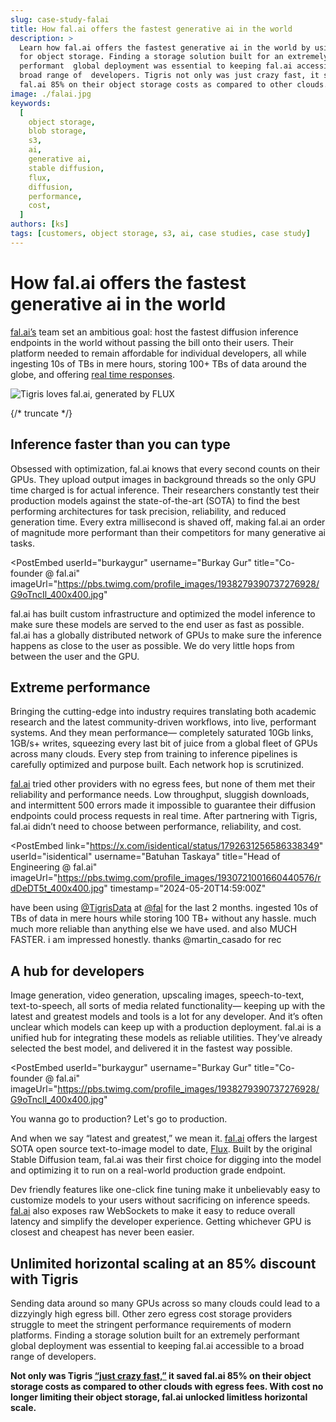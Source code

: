 ```yaml
---
slug: case-study-falai
title: How fal.ai offers the fastest generative ai in the world
description: >
  Learn how fal.ai offers the fastest generative ai in the world by using Tigris
  for object storage. Finding a storage solution built for an extremely
  performant  global deployment was essential to keeping fal.ai accessible to a
  broad range of  developers. Tigris not only was just crazy fast, it saved
  fal.ai 85% on their object storage costs as compared to other clouds.
image: ./falai.jpg
keywords:
  [
    object storage,
    blob storage,
    s3,
    ai,
    generative ai,
    stable diffusion,
    flux,
    diffusion,
    performance,
    cost,
  ]
authors: [ks]
tags: [customers, object storage, s3, ai, case studies, case study]
---
```



# How fal.ai offers the fastest generative ai in the world

[fal.ai’s](https://fal.ai/) team set an ambitious goal: host the fastest
diffusion inference endpoints in the world without passing the bill onto their
users. Their platform needed to remain affordable for individual developers, all
while ingesting 10s of TBs in mere hours, storing 100+ TBs of data around the
globe, and offering [real time responses](https://fal.ai/docs/real-time).

<span align="center">![Tigris loves fal.ai, generated by FLUX](falai.jpg)</span>

{/* truncate */}

## Inference faster than you can type

Obsessed with optimization, fal.ai knows that every second counts on their GPUs.
They upload output images in background threads so the only GPU time charged is
for actual inference. Their researchers constantly test their production models
against the state-of-the-art (SOTA) to find the best performing architectures
for task precision, reliability, and reduced generation time. Every extra
millisecond is shaved off, making fal.ai an order of magnitude more performant
than their competitors for many generative ai tasks.

<PostEmbed
  userId="burkaygur"
  username="Burkay Gur"
  title="Co-founder @ fal.ai"
  imageUrl="https://pbs.twimg.com/profile_images/1938279390737276928/G9oTncIl_400x400.jpg"
>
  fal.ai has built custom infrastructure and optimized the model inference to
  make sure these models are served to the end user as fast as possible. fal.ai
  has a globally distributed network of GPUs to make sure the inference happens
  as close to the user as possible. We do very little hops from between the user
  and the GPU.
</PostEmbed>

## Extreme performance

Bringing the cutting-edge into industry requires translating both academic
research and the latest community-driven workflows, into live, performant
systems. And they mean performance— completely saturated 10Gb links, 1GB/s+
writes, squeezing every last bit of juice from a global fleet of GPUs across
many clouds. Every step from training to inference pipelines is carefully
optimized and purpose built. Each network hop is scrutinized.

[fal.ai](http://Fal.ai) tried other providers with no egress fees, but none of
them met their reliability and performance needs. Low throughput, sluggish
downloads, and intermittent 500 errors made it impossible to guarantee their
diffusion endpoints could process requests in real time. After partnering with
Tigris, fal.ai didn’t need to choose between performance, reliability, and cost.

<PostEmbed
  link="https://x.com/isidentical/status/1792631256586338349"
  userId="isidentical"
  username="Batuhan Taskaya"
  title="Head of Engineering @ fal.ai"
  imageUrl="https://pbs.twimg.com/profile_images/1930721001660440576/rdDeDT5t_400x400.jpg"
  timestamp="2024-05-20T14:59:00Z"
>
  have been using [@TigrisData](https://x.com/TigrisData) at
  [@fal](https://x.com/fal) for the last 2 months. ingested 10s of TBs of data
  in mere hours while storing 100 TB+ without any hassle. much much more
  reliable than anything else we have used. and also MUCH FASTER. i am impressed
  honestly. thanks @martin_casado for rec
</PostEmbed>

## A hub for developers

Image generation, video generation, upscaling images, speech-to-text,
text-to-speech, all sorts of media related functionality— keeping up with the
latest and greatest models and tools is a lot for any developer. And it’s often
unclear which models can keep up with a production deployment. fal.ai is a
unified hub for integrating these models as reliable utilities. They’ve already
selected the best model, and delivered it in the fastest way possible.

<PostEmbed
  userId="burkaygur"
  username="Burkay Gur"
  title="Co-founder @ fal.ai"
  imageUrl="https://pbs.twimg.com/profile_images/1938279390737276928/G9oTncIl_400x400.jpg"
>
  You wanna go to production? Let's go to production.
</PostEmbed>

And when we say “latest and greatest,” we mean it. [fal.ai](http://fal.ai)
offers the largest SOTA open source text-to-image model to date,
[Flux](https://blog.fal.ai/flux-the-largest-open-sourced-text2img-model-now-available-on-fal/).
Built by the original Stable Diffusion team, fal.ai was their first choice for
digging into the model and optimizing it to run on a real-world production grade
endpoint.

Dev friendly features like one-click fine tuning make it unbelievably easy to
customize models to your users without sacrificing on inference speeds.
[fal.ai](http://Fal.ai) also exposes raw WebSockets to make it easy to reduce
overall latency and simplify the developer experience. Getting whichever GPU is
closest and cheapest has never been easier.

## Unlimited horizontal scaling at an 85% discount with Tigris

Sending data around so many GPUs across so many clouds could lead to a
dizzyingly high egress bill. Other zero egress cost storage providers struggle
to meet the stringent performance requirements of modern platforms. Finding a
storage solution built for an extremely performant global deployment was
essential to keeping fal.ai accessible to a broad range of developers.

**Not only was Tigris
[“just crazy fast,”](https://x.com/isidentical/status/1817637355366613374?ref_src=twsrc%5Etfw%7Ctwcamp%5Etweetembed%7Ctwterm%5E1817637355366613374%7Ctwgr%5E8024e11d092aa48518bdab2d4fb51742457694f6%7Ctwcon%5Es1_c10&ref_url=https%3A%2F%2Fpublish.twitter.com%2F%3Furl%3Dhttps%3A%2F%2Ftwitter.com%2Fisidentical%2Fstatus%2F1817637355366613374)
it saved fal.ai 85% on their object storage costs as compared to other clouds
with egress fees. With cost no longer limiting their object storage, fal.ai
unlocked limitless horizontal scale.**
